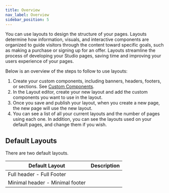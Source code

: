 ```yaml
---
title: Overview
nav_label: Overview
sidebar_position: 5
---
```


You can use layouts to design the structure of your pages. Layouts determine how information, visuals, and interactive components are organized to guide visitors through the content toward specific goals, such as making a purchase or signing up for an offer. Layouts streamline the process of developing your Studio pages, saving time and improving your users experience of your pages.

Below is an overview of the steps to follow to use layouts:

1. Create your custom components, including banners, headers, footers, or sections. See [Custom Components](/docs/studio/developers/components).
1. In the Layout editor, create your new layout and add the custom components you want to use in the layout.
1. Once you save and publish your layout, when you create a new page, the new page will use the new layout.
1. You can see a list of all your current layouts and the number of pages using each one. In addition, you can see the layouts used on your default pages, and change them if you wish.

## Default Layouts

There are two default layouts.

| Default Layout | Description |
| --- | --- |
| Full header - Full Footer |  |
| Minimal header - Minimal footer | |







